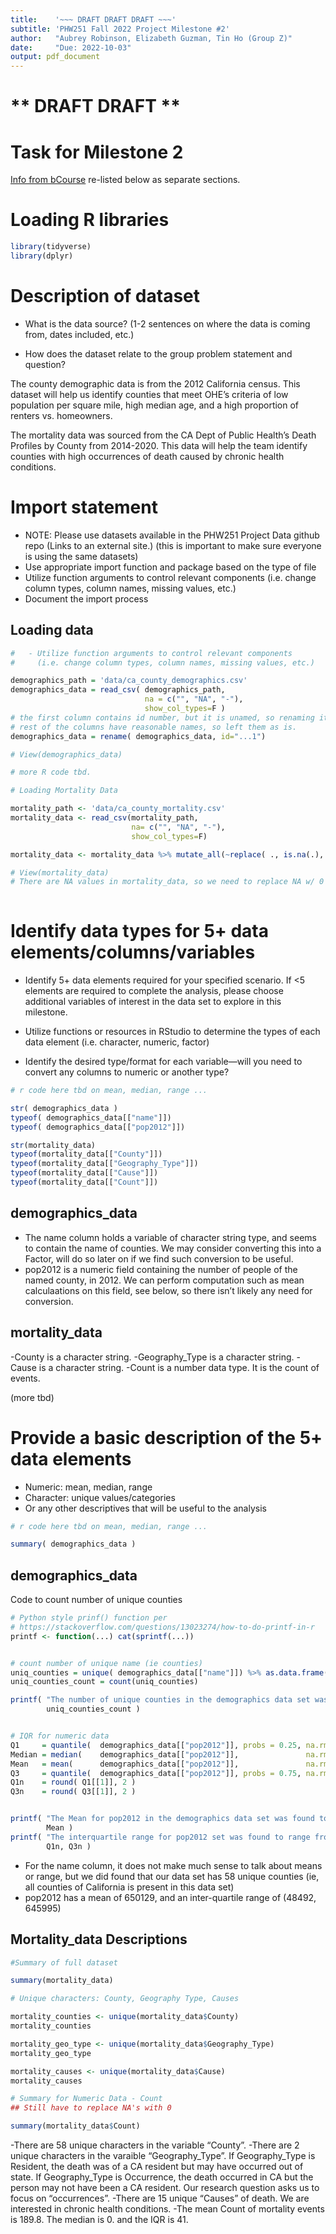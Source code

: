 ```yaml
---
title:    '~~~ DRAFT DRAFT DRAFT ~~~'
subtitle: 'PHW251 Fall 2022 Project Milestone #2'
author:   "Aubrey Robinson, Elizabeth Guzman, Tin Ho (Group Z)"
date:     "Due: 2022-10-03"
output: pdf_document
---
```


# ** DRAFT  DRAFT **

# Task for Milestone 2

[Info from bCourse](https://bcourses.berkeley.edu/courses/1517565/assignments/8454501)
re-listed below as separate sections.


# Loading R libraries

```r
library(tidyverse)
library(dplyr)

```
\newpage


# Description of dataset

-  What is the data source? (1-2 sentences on where the data is coming from, dates included, etc.)

- How does the dataset relate to the group problem statement and question?

The county demographic data is from the 2012 California census. This dataset 
will help us identify counties that meet OHE's criteria of low population per 
square mile, high median age, and a high proportion of renters vs. homeowners.


The mortality data was sourced from the CA Dept of Public Health's Death 
Profiles by County from 2014-2020. This data will help the team identify 
counties with high occurrences of death caused by chronic health conditions. 


\newpage



# Import statement
  - NOTE: Please use datasets available in the PHW251 Project Data github repo (Links to an external site.) (this is important to make sure everyone is using the same datasets)
  - Use appropriate import function and package based on the type of file
  - Utilize function arguments to control relevant components (i.e. change column types, column names, missing values, etc.)
  - Document the import process



## Loading data

```r

#   - Utilize function arguments to control relevant components 
#     (i.e. change column types, column names, missing values, etc.)

demographics_path = 'data/ca_county_demographics.csv'
demographics_data = read_csv( demographics_path, 
                              na = c("", "NA", "-"), 
                              show_col_types=F )
# the first column contains id number, but it is unamed, so renaming it
# rest of the columns have reasonable names, so left them as is.
demographics_data = rename( demographics_data, id="...1")

# View(demographics_data)

# more R code tbd.

# Loading Mortality Data 

mortality_path <- 'data/ca_county_mortality.csv'
mortality_data <- read_csv(mortality_path, 
                           na= c("", "NA", "-"),
                           show_col_types=F)

mortality_data <- mortality_data %>% mutate_all(~replace( ., is.na(.), 0))

# View(mortality_data)
# There are NA values in mortality_data, so we need to replace NA w/ 0
 
```



\newpage


# Identify data types for 5+ data elements/columns/variables
  
  
  - Identify 5+ data elements required for your specified scenario. If <5 elements are required to complete the analysis, please choose additional variables of interest in the data set to explore in this milestone.
  
  - Utilize functions or resources in RStudio to determine the types of each data element (i.e. character, numeric, factor)
  
  - Identify the desired type/format for each variable—will you need to convert any columns to numeric or another type?
  

```r

# r code here tbd on mean, median, range ...

str( demographics_data )
typeof( demographics_data[["name"]])
typeof( demographics_data[["pop2012"]])

str(mortality_data)
typeof(mortality_data[["County"]])
typeof(mortality_data[["Geography_Type"]])
typeof(mortality_data[["Cause"]])
typeof(mortality_data[["Count"]])


```

## demographics_data

- The name column holds a variable of character string type, and seems to contain the name of counties.  We may consider converting this into a Factor, will do so later on if we find such conversion to be useful.  
- pop2012 is a numeric field containing the number of people of the named county, in 2012.  We can perform computation such as mean calculaations on this field, see below, so there isn't likely any need for conversion.

## mortality_data

-County is a character string. 
-Geography_Type is a character string. 
-Cause is a character string.
-Count is a number data type. It is the count of events.



(more tbd)
  
  
\newpage 

# Provide a basic description of the 5+ data elements

  - Numeric: mean, median, range
  - Character:  unique values/categories
  - Or any other descriptives that will be useful to the analysis

```r

# r code here tbd on mean, median, range ...

summary( demographics_data )

```


## demographics_data

Code to count number of unique counties

```r

# Python style prinf() function per 
# https://stackoverflow.com/questions/13023274/how-to-do-printf-in-r
printf <- function(...) cat(sprintf(...))


# count number of unique name (ie counties)
uniq_counties = unique( demographics_data[["name"]]) %>% as.data.frame()
uniq_counties_count = count(uniq_counties)

printf( "The number of unique counties in the demographics data set was: %g", 
        uniq_counties_count )


# IQR for numeric data
Q1     = quantile(  demographics_data[["pop2012"]], probs = 0.25, na.rm=T )
Median = median(    demographics_data[["pop2012"]],               na.rm=T )
Mean   = mean(      demographics_data[["pop2012"]],               na.rm=T )
Q3     = quantile(  demographics_data[["pop2012"]], probs = 0.75, na.rm=T )
Q1n    = round( Q1[[1]], 2 )
Q3n    = round( Q3[[1]], 2 )


printf( "The Mean for pop2012 in the demographics data set was found to be: %g", 
        Mean )
printf( "The interquartile range for pop2012 set was found to range from %g to %g",
        Q1n, Q3n )

```

- For the name column, it does not make much sense to talk about means or range, but we did found that our data set has 58 unique counties (ie, all counties of California is present in this data set)
- pop2012 has a mean of 650129, and an inter-quartile range of (48492, 645995)

## Mortality_data Descriptions

```r

#Summary of full dataset

summary(mortality_data)

# Unique characters: County, Geography Type, Causes

mortality_counties <- unique(mortality_data$County)
mortality_counties

mortality_geo_type <- unique(mortality_data$Geography_Type)
mortality_geo_type

mortality_causes <- unique(mortality_data$Cause)
mortality_causes

# Summary for Numeric Data - Count 
## Still have to replace NA's with 0

summary(mortality_data$Count)

```

-There are 58 unique characters in the variable "County". 
-There are 2 unique characters in the varaible "Geography_Type". 
If Geography_Type is Resident, the death was of a CA resident but may have 
occurred out of state. If Geography_Type is Occurrence, the death occurred in
CA but the person may not have been a CA resident. Our research question asks 
us to focus on "occurrences".
-There are 15 unique "Causes" of death. We are interested in
chronic health conditions. 
-The mean Count of mortality events is 189.8. The median is 0. and the
IQR is 41.
